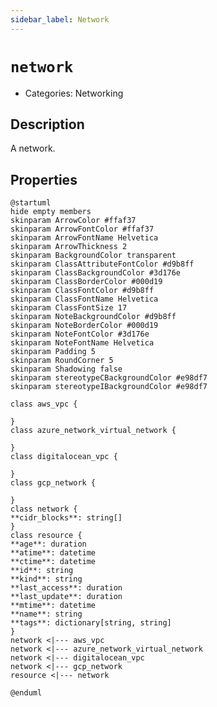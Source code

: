 ```yaml
---
sidebar_label: Network
---
```


# `network`

- Categories: Networking

## Description

A network.

## Properties

<ZoomPanPinch>

```kroki imgType="plantuml" imgAlt="Diagram of Network data model"
@startuml
hide empty members
skinparam ArrowColor #ffaf37
skinparam ArrowFontColor #ffaf37
skinparam ArrowFontName Helvetica
skinparam ArrowThickness 2
skinparam BackgroundColor transparent
skinparam ClassAttributeFontColor #d9b8ff
skinparam ClassBackgroundColor #3d176e
skinparam ClassBorderColor #000d19
skinparam ClassFontColor #d9b8ff
skinparam ClassFontName Helvetica
skinparam ClassFontSize 17
skinparam NoteBackgroundColor #d9b8ff
skinparam NoteBorderColor #000d19
skinparam NoteFontColor #3d176e
skinparam NoteFontName Helvetica
skinparam Padding 5
skinparam RoundCorner 5
skinparam Shadowing false
skinparam stereotypeCBackgroundColor #e98df7
skinparam stereotypeIBackgroundColor #e98df7

class aws_vpc {

}
class azure_network_virtual_network {

}
class digitalocean_vpc {

}
class gcp_network {

}
class network {
**cidr_blocks**: string[]
}
class resource {
**age**: duration
**atime**: datetime
**ctime**: datetime
**id**: string
**kind**: string
**last_access**: duration
**last_update**: duration
**mtime**: datetime
**name**: string
**tags**: dictionary[string, string]
}
network <|--- aws_vpc
network <|--- azure_network_virtual_network
network <|--- digitalocean_vpc
network <|--- gcp_network
resource <|--- network

@enduml
```

</ZoomPanPinch>
